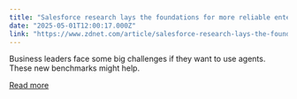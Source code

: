 ```yaml
---
title: "Salesforce research lays the foundations for more reliable enterprise AI agents"
date: "2025-05-01T12:00:17.000Z"
link: "https://www.zdnet.com/article/salesforce-research-lays-the-foundations-for-more-reliable-enterprise-ai-agents/"
---
```


Business leaders face some big challenges if they want to use agents. These new benchmarks might help.

[Read more](https://www.zdnet.com/article/salesforce-research-lays-the-foundations-for-more-reliable-enterprise-ai-agents/)
